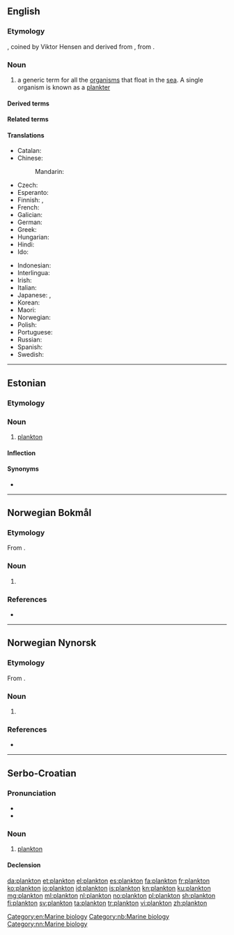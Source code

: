 {{also|Plankton}}
==English==
{{wikipedia}}

===Etymology===
{{borrowing|de|Plankton|lang=en}}, coined by Viktor Hensen and derived from {{etyl|grc|en}} {{m|grc|πλαγκτός||drifter}}, from {{m|grc|πλάζω||I turn aside, wander}}.

===Noun===
{{en-noun|-|s}}

# a generic term for all the [[organism]]s that float in the [[sea]]. A single organism is known as a [[plankter]]

====Derived terms====
{{der3|[[aeroplankton]]
|[[bacterioplankton]]
|[[epiplankton]]
|[[femtoplankton]]
|[[holoplankton]]
|[[macroplankton]]
|[[megaplankton]]
|[[meroplankton]]
|[[mesoplankton]]
|[[microplankton]]
|[[nanoplankton]]
|[[phytoplankton]]
|[[picoplankton]]
|[[planktonic]]
|[[pseudoplankton]]
|[[zooplankton]]}}

====Related terms====
{{rel3|[[plankter]]
|[[planktic]]
|[[planktology]]
|[[planktotrophic]]}}

====Translations====
{{trans-top|generic term for all the organisms that float in the sea}}
* Catalan: {{t|ca|plàncton|m}}
* Chinese:
*: Mandarin: {{t+|cmn|浮游生物|tr=fúyóu shēngwù|sc=Hani}}
* Czech: {{t|cs|plankton|m}}
* Esperanto: {{t|eo|planktono}}
* Finnish: {{t+|fi|plankton}}, {{t|fi|keijusto}}
* French: {{t+|fr|plancton|m}}
* Galician: {{t+|gl|plancto|m}}
* German: {{t+|de|Plankton|n}}
* Greek: {{t+|el|πλαγκτόν|n}}
* Hungarian: {{t|hu|plankton}}
* Hindi: {{t|hi|प्लवक|m}}
* Ido: {{t+|io|planktono}}
{{trans-mid}}
* Indonesian: {{t+|id|plankton}}
* Interlingua: {{t|ia|plancton}}
* Irish: {{t|ga|planctón|m}}
* Italian: {{t+|it|plancton|m}}
* Japanese: {{t|ja|浮遊生物|tr=ふゆうせいぶつ, fuyūseibutsu|sc=Jpan}}, {{t|ja|プランクトン|tr=purankuton|sc=Jpan}}
* Korean: {{t|ko|플랑크톤|sc=Kore}}
* Maori: {{t|mi|meroiti}}
* Norwegian: {{t+|no|plankton|n}}
* Polish: {{t+|pl|plankton|m-in}}
* Portuguese: {{t+|pt|plâncton|m}}
* Russian: {{t+|ru|планкто́н|m}}
* Spanish: {{t|es|plancton|m}}
* Swedish: {{t+|sv|plankton|n}}
{{trans-bottom}}

[[Category:en:Marine biology]]

----

==Estonian==

===Etymology===
{{rfe|lang=et}}

===Noun===
{{et-noun}}

# [[#English|plankton]]

====Inflection====
{{rfinfl|et|noun}}

====Synonyms====
* {{l|et|hõljum}}

----

==Norwegian Bokmål==
{{wikipedia|lang=no}}

===Etymology===
From {{etyl|grc|nb}} {{m|grc|πλαγκτός}}.

===Noun===
{{head|nb|noun|g=n|definite singular|planktonet}}

# {{l|en|plankton}}

===References===
* {{R:The Bokmål Dictionary}}
[[Category:nb:Marine biology]]

----

==Norwegian Nynorsk==
{{wikipedia|lang=nn}}

===Etymology===
From {{etyl|grc|nn}} {{m|grc|πλαγκτός}}.

===Noun===
{{head|nn|noun|g=n|definite singular|planktonet}}

# {{l|en|plankton}}

===References===
* {{R:The Nynorsk Dictionary}}
[[Category:nn:Marine biology]]

----

==Serbo-Croatian==

===Pronunciation===
* {{IPA|/plǎnktoːn/|lang=sh}}
* {{hyphenation|plank|ton|lang=sh}}

===Noun===
{{sh-noun|g=m|head=plànktōn|r|планктон|пла̀нкто̄н}}

# [[#English|plankton]]

====Declension====
{{sh-decl-noun-unc
|plànktōn
|planktóna
|planktonu
|plankton
|planktone
|planktonu
|planktonom
}}

[[da:plankton]]
[[et:plankton]]
[[el:plankton]]
[[es:plankton]]
[[fa:plankton]]
[[fr:plankton]]
[[ko:plankton]]
[[io:plankton]]
[[id:plankton]]
[[is:plankton]]
[[kn:plankton]]
[[ku:plankton]]
[[mg:plankton]]
[[ml:plankton]]
[[nl:plankton]]
[[no:plankton]]
[[pl:plankton]]
[[sh:plankton]]
[[fi:plankton]]
[[sv:plankton]]
[[ta:plankton]]
[[tr:plankton]]
[[vi:plankton]]
[[zh:plankton]]